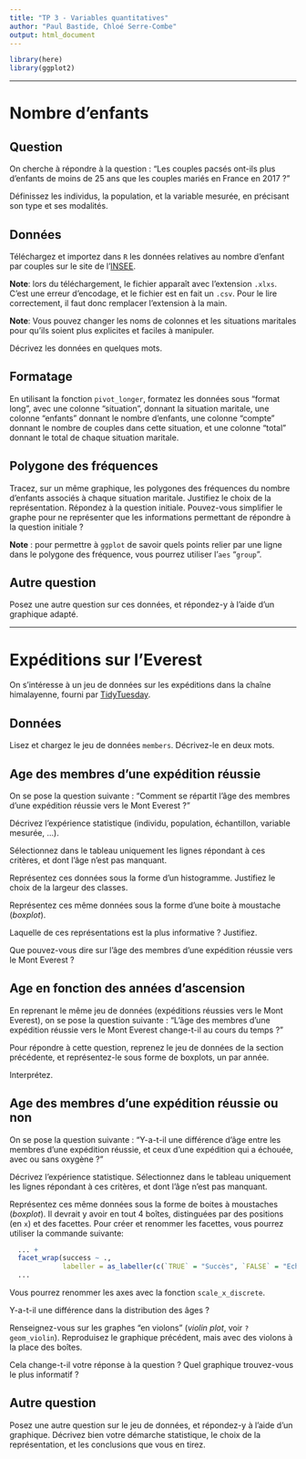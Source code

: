 ```yaml
---
title: "TP 3 - Variables quantitatives"
author: "Paul Bastide, Chloé Serre-Combe"
output: html_document
---
```


```r
library(here)
library(ggplot2)
```

-----

# Nombre d'enfants

## Question

On cherche à répondre à la question :
"Les couples pacsés ont-ils plus d'enfants de moins de 25 ans que les couples mariés en France en 2017 ?"

Définissez les individus, la population, et la variable mesurée, en précisant son type et ses modalités.

## Données

Téléchargez et importez dans `R` les données relatives au nombre d'enfant par
couples sur le site de
l'[INSEE](https://www.insee.fr/fr/statistiques/4516614?sommaire=4516657&geo=FE-1).

**Note**: lors du téléchargement, le fichier apparaît avec l'extension `.xlxs`.
C'est une erreur d'encodage, et le fichier est en fait un `.csv`.
Pour le lire correctement, il faut donc remplacer l'extension à la main.

**Note**: Vous pouvez changer les noms de colonnes et les situations maritales pour
qu'ils soient plus explicites et faciles à manipuler.

Décrivez les données en quelques mots.

## Formatage

En utilisant la fonction `pivot_longer`, formatez les données sous 
"format long",
avec une colonne "situation", donnant la situation maritale,
une colonne "enfants" donnant le nombre d'enfants, 
une colonne "compte" donnant le nombre de couples dans cette situation,
et une colonne "total" donnant le total de chaque situation maritale.

## Polygone des fréquences

Tracez, sur un même graphique, les polygones des fréquences du nombre d'enfants
associés à chaque situation maritale.
Justifiez le choix de la représentation.
Répondez à la question initiale.
Pouvez-vous simplifier le graphe pour ne représenter que les informations permettant de répondre à la question initiale ?

**Note** : pour permettre à `ggplot` de savoir quels points relier par une ligne dans le polygone des fréquence, vous pourrez utiliser l'`aes` "`group`".

## Autre question

Posez une autre question sur ces données, et répondez-y à l'aide d'un graphique adapté.

-----

# Expéditions sur l'Everest

On s'intéresse à un jeu de données sur les expéditions dans la chaîne himalayenne,
fourni par [TidyTuesday](https://github.com/rfordatascience/tidytuesday/blob/master/data/2020/2020-09-22/readme.md).


## Données

Lisez et chargez le jeu de données `members`. Décrivez-le en deux mots.

## Age des membres d'une expédition réussie

On se pose la question suivante :
"Comment se répartit l'âge des membres d'une expédition réussie vers le Mont Everest ?"

Décrivez l'expérience statistique (individu, population, échantillon, variable mesurée, ...).

Sélectionnez dans le tableau uniquement les lignes répondant à ces critères, et
dont l'âge n'est pas manquant.

Représentez ces données sous la forme d'un histogramme.
Justifiez le choix de la largeur des classes.

Représentez ces même données sous la forme d'une boite à moustache (*boxplot*).

Laquelle de ces représentations est la plus informative ? Justifiez.

Que pouvez-vous dire sur l'âge des membres d'une expédition réussie vers le Mont Everest ?

## Age en fonction des années d'ascension

En reprenant le même jeu de données (expéditions réussies vers le Mont Everest),
on se pose la question suivante : 
"L'âge des membres d'une expédition réussie vers le Mont Everest change-t-il au cours
du temps ?"

Pour répondre à cette question, reprenez le jeu de données de la section précédente,
et représentez-le sous forme de boxplots, un par année.

Interprétez.

## Age des membres d'une expédition réussie ou non

On se pose la question suivante :
"Y-a-t-il une différence d'âge entre les membres d'une expédition réussie,
et ceux d'une expédition qui a échouée, avec ou sans oxygène ?"

Décrivez l'expérience statistique.
Sélectionnez dans le tableau uniquement les lignes répondant à ces critères, et
dont l'âge n'est pas manquant.

Représentez ces même données sous la forme de boites à moustaches (*boxplot*).
Il devrait y avoir en tout 4 boîtes, distinguées par des positions (en `x`) et des facettes.
Pour créer et renommer les facettes, vous pourrez utiliser la commande suivante:
```r
  ... +
  facet_wrap(success ~ .,
             labeller = as_labeller(c(`TRUE` = "Succès", `FALSE` = "Echec"))) +
  ...
```
Vous pourrez renommer les axes avec la fonction `scale_x_discrete`.

Y-a-t-il une différence dans la distribution des âges ?

Renseignez-vous sur les graphes "en violons" (*violin plot*, voir `?geom_violin`).
Reproduisez le graphique précédent, mais avec des violons à la place des boîtes.

Cela change-t-il votre réponse à la question ?
Quel graphique trouvez-vous le plus informatif ?

## Autre question

Posez une autre question sur le jeu de données, et répondez-y à l'aide d'un graphique.
Décrivez bien votre démarche statistique, le choix de la représentation, et les
conclusions que vous en tirez.
